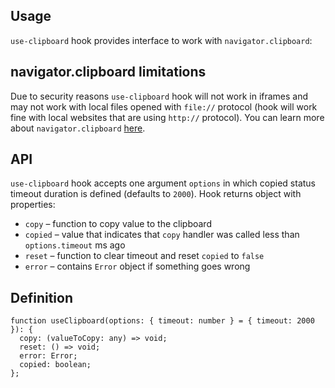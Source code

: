 

## Usage

`use-clipboard` hook provides interface to work with `navigator.clipboard`:

<Demo data={HooksDemos.useClipboardDemo} />

## navigator.clipboard limitations

Due to security reasons `use-clipboard` hook will not work in iframes and may not work with local files opened with `file://` protocol
(hook will work fine with local websites that are using `http://` protocol). You can learn more about `navigator.clipboard` [here](https://web.dev/async-clipboard/).

## API

`use-clipboard` hook accepts one argument `options` in which copied status timeout duration is defined (defaults to `2000`).
Hook returns object with properties:

- `copy` – function to copy value to the clipboard
- `copied` – value that indicates that `copy` handler was called less than `options.timeout` ms ago
- `reset` – function to clear timeout and reset `copied` to `false`
- `error` – contains `Error` object if something goes wrong

## Definition

```tsx
function useClipboard(options: { timeout: number } = { timeout: 2000 }): {
  copy: (valueToCopy: any) => void;
  reset: () => void;
  error: Error;
  copied: boolean;
};
```
